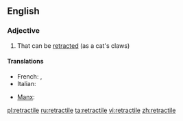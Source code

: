 ==English==

===Adjective===
{{en-adj}}

# That can be [[retract]]ed (as a cat's claws)

====Translations====
{{trans-top|that can be retracted}}
* French: {{t+|fr|rétractable|m|f}}, {{t+|fr|rétractile|m|f}}
* Italian: {{t+|it|retrattile}}
{{trans-mid}}
* [[Manx]]: {{t|gv|yn-chraplaghey}}
{{trans-bottom}}

[[pl:retractile]]
[[ru:retractile]]
[[ta:retractile]]
[[vi:retractile]]
[[zh:retractile]]